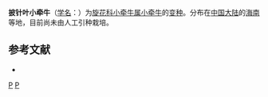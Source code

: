 {{Infraspeciesbox
| genus = Jacquemontia
| species = paniculata
| varietas = lanceolata
| authority = [[黄素华|S. H. Huang]]
}}

'''披针叶小牵牛'''（[[学名|学名]]：{{lang|la|''Jacquemontia paniculata'' var. ''lanceolata''}}）为[[旋花科|旋花科]][[小牵牛属|小牵牛属]][[小牵牛|小牵牛]]的[[变种|变种]]。分布在[[中国大陆|中国大陆]]的[[海南|海南]]等地，目前尚未由人工引种栽培。

== 参考文献 ==
<div class="references-small">
* {{cite web| url =http://www.bioinfo.cn/db05/KmzwSpecies.php?action=view&id=30618| title =披针叶小牵牛（变种）| work =《中国高等植物数据库全库》| publisher =中国科学院微生物研究所| author =昆明植物研究所| accessdate =2009-02-26| deadurl =yes| archiveurl =https://web.archive.org/web/20160305073640/http://www.bioinfo.cn/db05/KmzwSpecies.php?action=view&id=30618| archivedate =2016-03-05}}
</div>
{{Taxonbar|from=Q11076690}}

[[Category:小牵牛属|P]]
[[Category:海南植物|P]]
